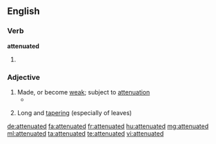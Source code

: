 ==English==

===Verb===
'''attenuated'''

# {{en-past of|attenuate}}

===Adjective===
{{en-adj}}

# Made, or become [[weak]]; subject to [[attenuation]]
#* {{quote-book|year=1835|author=[[s:Author:William Gilmore Simms|William Gilmore Simms]]|title=[[s:The Partisan|The Partisan]]|publisher=Harper|section=[[s:The Partisan/XII|Chapter XI]]|page=[[s:Page:The Partisan, v1.djvu/131|140]]|passage=She had become spiritualized in mind, even as she had grown '''attenuated''' in person.}}
# {{botany}} Long and [[tapering]] (especially of leaves)

[[de:attenuated]]
[[fa:attenuated]]
[[fr:attenuated]]
[[hu:attenuated]]
[[mg:attenuated]]
[[ml:attenuated]]
[[ta:attenuated]]
[[te:attenuated]]
[[vi:attenuated]]